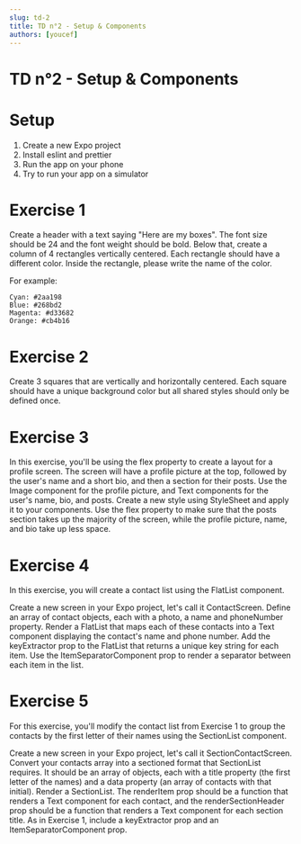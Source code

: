 ```yaml
---
slug: td-2
title: TD n°2 - Setup & Components
authors: [youcef]
---
```


# TD n°2 - Setup & Components

# Setup

1. Create a new Expo project
2. Install eslint and prettier
3. Run the app on your phone
4. Try to run your app on a simulator

# Exercise 1

Create a header with a text saying "Here are my boxes". The font size should be 24 and the font weight should be bold.
Below that, create a column of 4 rectangles vertically centered. Each rectangle should have a different color.
Inside the rectangle, please write the name of the color.

For example:
```
Cyan: #2aa198
Blue: #268bd2
Magenta: #d33682
Orange: #cb4b16
```

# Exercise 2

Create 3 squares that are vertically and horizontally centered. Each square should have a unique background color but all shared styles should only be defined once.

# Exercise 3

In this exercise, you'll be using the flex property to create a layout for a profile screen. The screen will have a profile picture at the top, followed by the user's name and a short bio, and then a section for their posts.
Use the Image component for the profile picture, and Text components for the user's name, bio, and posts.
Create a new style using StyleSheet and apply it to your components. Use the flex property to make sure that the posts section takes up the majority of the screen, while the profile picture, name, and bio take up less space.

# Exercise 4

In this exercise, you will create a contact list using the FlatList component.

Create a new screen in your Expo project, let's call it ContactScreen.
Define an array of contact objects, each with a photo, a name and phoneNumber property.
Render a FlatList that maps each of these contacts into a Text component displaying the contact's name and phone number.
Add the keyExtractor prop to the FlatList that returns a unique key string for each item.
Use the ItemSeparatorComponent prop to render a separator between each item in the list.

# Exercise 5

For this exercise, you'll modify the contact list from Exercise 1 to group the contacts by the first letter of their names using the SectionList component.

Create a new screen in your Expo project, let's call it SectionContactScreen.
Convert your contacts array into a sectioned format that SectionList requires. It should be an array of objects, each with a title property (the first letter of the names) and a data property (an array of contacts with that initial).
Render a SectionList. The renderItem prop should be a function that renders a Text component for each contact, and the renderSectionHeader prop should be a function that renders a Text component for each section title.
As in Exercise 1, include a keyExtractor prop and an ItemSeparatorComponent prop.
